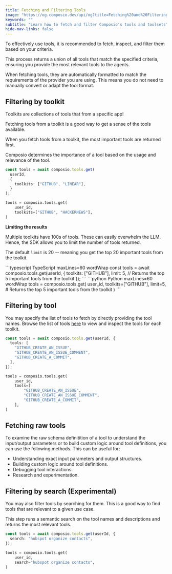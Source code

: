 ```yaml
---
title: Fetching and Filtering Tools
image: "https://og.composio.dev/api/og?title=Fetching%20and%20Filtering%20Tools"   # image for socials
keywords: ""
subtitle: "Learn how to fetch and filter Composio's tools and toolsets"
hide-nav-links: false
---
```


To effectively use tools, it is recommended to fetch, inspect, and filter them based on your criteria. 

This process returns a union of all tools that match the specified criteria, ensuring you provide the most relevant tools to the agents.

When fetching tools, they are automatically formatted to match the requirements of the provider you are using. This means you do not need to manually convert or adapt the tool format.

## Filtering by toolkit
Toolkits are collections of tools that from a specific app!

Fetching tools from a toolkit is a good way to get a sense of the tools available.

<Tip title="Tools are ordered by importance" icon="info">
When you fetch tools from a toolkit, the most important tools are returned first.

Composio determines the importance of a tool based on the usage and relevance of the tool.
</Tip>
<CodeGroup>
```typescript TypeScript maxLines=60 wordWrap
const tools = await composio.tools.get(
  userId,
  {
    toolkits: ["GITHUB", "LINEAR"],
  }
);
```

```python Python maxLines=60 wordWrap
tools = composio.tools.get(
    user_id,
    toolkits=["GITHUB", "HACKERNEWS"],
)
```
</CodeGroup>

**Limiting the results**

Multiple toolkits have 100s of tools. These can easily overwhelm the LLM. Hence, the SDK allows you to limit the number of tools returned.

The default `limit` is 20 -- meaning you get the top 20 important tools from the toolkit.

<CodeGroup>
```typescript TypeScript maxLines=60 wordWrap
const tools = await composio.tools.get(userId, {
  toolkits: ["GITHUB"],
  limit: 5, // Returns the top 5 important tools from the toolkit
});
```
```python Python maxLines=60 wordWrap
tools = composio.tools.get(
    user_id,
    toolkits=["GITHUB"],
    limit=5,  # Returns the top 5 important tools from the toolkit
)
```
</CodeGroup>

## Filtering by tool
You may specify the list of tools to fetch by directly providing the tool names. Browse the list of tools [here](/tools) to view and inspect the tools for each toolkit.

<CodeGroup>

```typescript TypeScript maxLines=60 wordWrap
const tools = await composio.tools.get(userId, {
  tools: [
    "GITHUB_CREATE_AN_ISSUE",
    "GITHUB_CREATE_AN_ISSUE_COMMENT",
    "GITHUB_CREATE_A_COMMIT",
  ],
});
```

```python Python maxLines=60 wordWrap
tools = composio.tools.get(
    user_id,
    tools=[
        "GITHUB_CREATE_AN_ISSUE",
        "GITHUB_CREATE_AN_ISSUE_COMMENT",
        "GITHUB_CREATE_A_COMMIT",
    ],
)
```
</CodeGroup>

## Fetching raw tools
To examine the raw schema definitition of a tool to understand the input/output parameters or to build custom logic around tool definitions, you can use the following methods. This can be useful for:
- Understanding exact input parameters and output structures.
- Building custom logic around tool definitions.
- Debugging tool interactions.
- Research and experimentation.

<CodeGroup>
<SnippetCode 
  src="fern/snippets/tool-calling/typescript/raw_tools.ts"
  startLine={5}
  endLine={7}
  title="TypeScript"
/>
<SnippetCode 
  src="fern/snippets/tool-calling/python/raw_tools.py"
  startLine={5}
  endLine={7}
  title="Python"
/>
</CodeGroup>


## Filtering by search (Experimental)
You may also filter tools by searching for them. This is a good way to find tools that are relevant to a given use case.

This step runs a semantic search on the tool names and descriptions and returns the most relevant tools.

<CodeGroup>

```typescript TypeScript maxLines=60 wordWrap
const tools = await composio.tools.get(userId, {
  search: "hubspot organize contacts",
});
```

```python Python maxLines=60 wordWrap
tools = composio.tools.get(
    user_id,
    search="hubspot organize contacts",
)
```
</CodeGroup> 